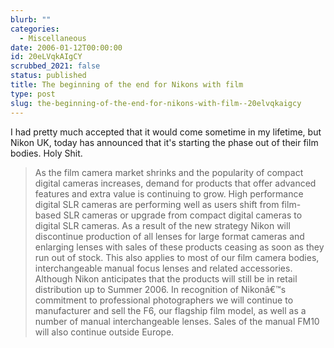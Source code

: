 ```yaml
---
blurb: ""
categories:
  - Miscellaneous
date: 2006-01-12T00:00:00
id: 20eLVqkAIgCY
scrubbed_2021: false
status: published
title: The beginning of the end for Nikons with film
type: post
slug: the-beginning-of-the-end-for-nikons-with-film--20elvqkaigcy
---
```


I had pretty much accepted that it would come sometime in my
lifetime, but Nikon UK, today has announced that it's starting the
phase out of their film bodies. Holy Shit.
> As the film camera market shrinks and the popularity of compact
> digital cameras increases, demand for products that offer advanced
> features and extra value is continuing to grow. High performance
> digital SLR cameras are performing well as users shift from
> film-based SLR cameras or upgrade from compact digital cameras to
> digital SLR cameras. As a result of the new strategy Nikon will
> discontinue production of all lenses for large format cameras and
> enlarging lenses with sales of these products ceasing as soon as
> they run out of stock. This also applies to most of our film camera
> bodies, interchangeable manual focus lenses and related
> accessories. Although Nikon anticipates that the products will
> still be in retail distribution up to Summer 2006. In recognition
> of Nikonâ€™s commitment to professional photographers we will
> continue to manufacturer and sell the F6, our flagship film model,
> as well as a number of manual interchangeable lenses. Sales of the
> manual FM10 will also continue outside Europe.